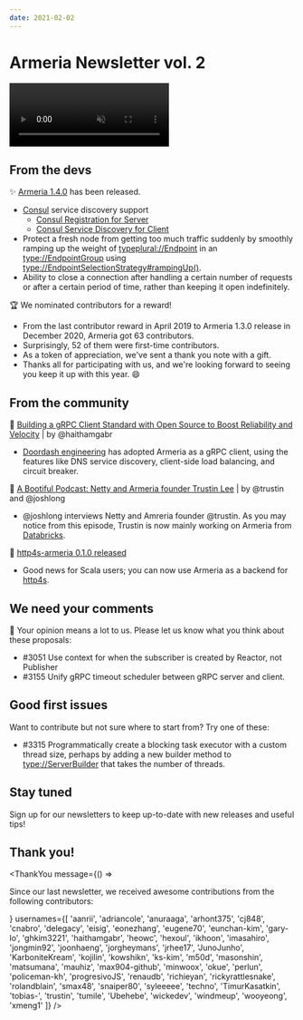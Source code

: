 ```yaml
---
date: 2021-02-02
---
```


# Armeria Newsletter vol. 2

<video class="hideOnReducedMotion" src="../../images/armeria.m4v" preload="none" autoplay muted loop style="width: 282px; height: 112px;">
  <img src="../../images/armeria.gif" loading="lazy" width="282" height="112" />
</video>

## From the devs

✨ [Armeria 1.4.0](/release-notes/1.4.0/) has been released.

- [Consul](https://consul.io/) service discovery support
  - [Consul Registration for Server](/docs/server-service-registration/#consul-based-service-registration-with-consulupdatinglistener)
  - [Consul Service Discovery for Client](/docs/client-service-discovery/#consul-based-service-discovery-with-consulendpointgroup)
- Protect a fresh node from getting too much traffic suddenly by smoothly ramping up the weight of
  <typeplural://Endpoint> in an <type://EndpointGroup> using <type://EndpointSelectionStrategy#rampingUp()>.
- Ability to close a connection after handling a certain number of requests or after a certain period of time,
  rather than keeping it open indefinitely.

🏆 We nominated contributors for a reward!

- From the last contributor reward in April 2019 to Armeria 1.3.0 release in December 2020,
  Armeria got 63 contributors. 
- Surprisingly, 52 of them were first-time contributors. 
- As a token of appreciation, we've sent a thank you note with a gift. 
- Thanks all for participating with us, and we're looking forward to seeing you keep it up with this year. 😄
  <div style="width: 100%; display: flex; flex-wrap: wrap;">
    <div style="margin-right: 1rem;"><TwitterTweetEmbed tweetId={'1337766539328712706'} /></div>
    <div><TwitterTweetEmbed tweetId={'1337330083330215938'} /></div>
  </div>

## From the community

📝 [Building a gRPC Client Standard with Open Source to Boost Reliability and Velocity](https://doordash.engineering/2021/01/12/building-a-grpc-client-standard-with-open-source/) | by @haithamgabr

- [Doordash engineering](https://doordash.engineering/) has adopted Armeria as a gRPC client, using the features
  like DNS service discovery, client-side load balancing, and circuit breaker.

🎤 [A Bootiful Podcast: Netty and Armeria founder Trustin Lee](https://spring.io/blog/2021/01/07/a-bootiful-podcast-netty-and-armeria-founder-trustin-lee) | by @trustin and @joshlong

- @joshlong interviews Netty and Amreria founder @trustin. As you may notice from this episode,
  Trustin is now mainly working on Armeria from [Databricks](https://databricks.com/).

🚀 [http4s-armeria 0.1.0 released](https://github.com/http4s/http4s-armeria)

- Good news for Scala users; you can now use Armeria as a backend for [http4s](https://http4s.org/).

## We need your comments

🤔 Your opinion means a lot to us. Please let us know what you think about these proposals:

- #3051 Use context for when the subscriber is created by Reactor, not Publisher
- #3155 Unify gRPC timeout scheduler between gRPC server and client.

## Good first issues

Want to contribute but not sure where to start from? Try one of these:

- #3315 Programmatically create a blocking task executor with a custom thread size,
  perhaps by adding a new builder method to <type://ServerBuilder> that takes the number of threads.

## Stay tuned

Sign up for our newsletters to keep up-to-date with new releases and useful tips!

<div style="max-width: 320px; margin-top: 0.5rem;">
  <Mailchimp />
</div>

## Thank you!

<ThankYou
  message={() => <p>Since our last newsletter, we received awesome contributions from the following contributors:</p>}
  usernames={[
    'aanrii',
    'adriancole',
    'anuraaga',
    'arhont375',
    'cj848',
    'cnabro',
    'delegacy',
    'eisig',
    'eonezhang',
    'eugene70',
    'eunchan-kim',
    'gary-lo',
    'ghkim3221',
    'haithamgabr',
    'heowc',
    'hexoul',
    'ikhoon',
    'imasahiro',
    'jongmin92',
    'joonhaeng',
    'jorgheymans',
    'jrhee17',
    'JunoJunho',
    'KarboniteKream',
    'kojilin',
    'kowshikn',
    'ks-kim',
    'm50d',
    'masonshin',
    'matsumana',
    'mauhiz',
    'max904-github',
    'minwoox',
    'okue',
    'perlun',
    'policeman-kh',
    'progresivoJS',
    'renaudb',
    'richieyan',
    'rickyrattlesnake',
    'rolandblain',
    'smax48',
    'snaiper80',
    'syleeeee',
    'techno',
    'TimurKasatkin',
    'tobias-',
    'trustin',
    'tumile',
    'Ubehebe',
    'wickedev',
    'windmeup',
    'wooyeong',
    'xmeng1'
  ]}
/>
